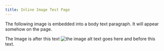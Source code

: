 ```yaml
---
title: Inline Image Test Page
---
```


The following image is embedded into a body text paragraph. It will appear somehow on the page.

The Image is after this text ![the image alt text goes here](../../images/full-resolution-photo.jpg) and before this text.
